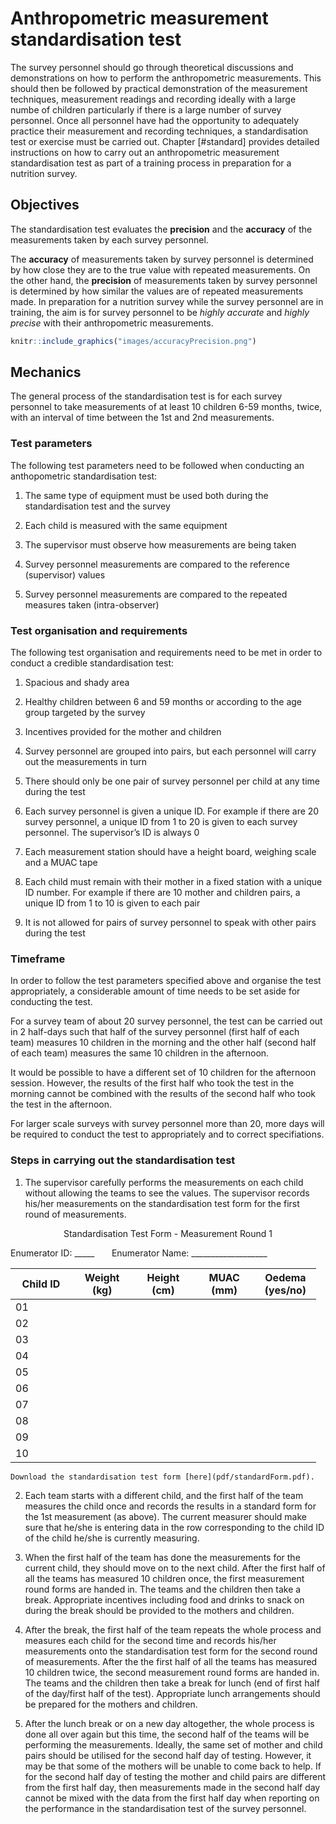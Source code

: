 # Anthropometric measurement standardisation test {#standard}

The survey personnel should go through theoretical discussions and demonstrations on how to perform the anthropometric measurements. This should then be followed by practical demonstration of the measurement techniques, measurement readings and recording ideally with a large numbe of children particularly if there is a large number of survey personnel. Once all personnel have had the opportunity to adequately practice their measurement and recording techniques, a standardisation test or exercise must be carried out. Chapter [#standard] provides detailed instructions on how to carry out an anthropometric measurement standardisation test as part of a training process in preparation for a nutrition survey.

## Objectives

The standardisation test evaluates the **precision** and the **accuracy** of the measurements taken by each survey personnel.

The **accuracy** of measurements taken by survey personnel is determined by how close they are to the true value with repeated measurements. On the other hand, the **precision** of measurements taken by survey personnel is determined by how similar the values are of repeated measurements made. In preparation for a nutrition survey while the survey personnel are in training, the aim is for survey personnel to be *highly accurate* and *highly precise* with their anthropometric measurements.

```r
knitr::include_graphics("images/accuracyPrecision.png")
```

## Mechanics

The general process of the standardisation test is for each survey personnel to take measurements of at least 10 children 6-59 months, twice, with an interval of time between the 1st and 2nd measurements.

### Test parameters

The following test parameters need to be followed when conducting an anthopometric standardisation test:

1. The same type of equipment must be used both during the standardisation test and the survey

2. Each child is measured with the same equipment

3. The supervisor must observe how measurements are being taken

4. Survey personnel measurements are compared to the reference (supervisor) values

5. Survey personnel measurements are compared to the repeated measures taken (intra-observer)


### Test organisation and requirements

The following test organisation and requirements need to be met in order to conduct a credible standardisation test:

1. Spacious and shady area

2. Healthy children between 6 and 59 months or according to the age group targeted by the survey

3. Incentives provided for the mother and children 

3. Survey personnel are grouped into pairs, but each personnel will carry out the measurements in turn

4. There should only be one pair of survey personnel per child at any time during the test

5. Each survey personnel is given a unique ID. For example if there are 20 survey personnel, a unique ID from 1 to 20 is given to each survey personnel. The supervisor’s ID is always 0

6. Each measurement station should have a height board, weighing scale and a MUAC tape

7. Each child must remain with their mother in a fixed station with a unique ID number. For example if there are 10 mother and children pairs, a unique ID from 1 to 10 is given to each pair

8. It is not allowed for pairs of survey personnel to speak with other pairs during the test


### Timeframe

In order to follow the test parameters specified above and organise the test appropriately, a considerable amount of time needs to be set aside for conducting the test.

For a survey team of about 20 survey personnel, the test can be carried out in 2 half-days such that half of the survey personnel (first half of each team) measures 10 children in the morning and the other half (second half of each team) measures the same 10 children in the afternoon.

It would be possible to have a different set of 10 children for the afternoon session. However, the results of the first half who took the test in the morning cannot be combined with the results of the second half who took the test in the afternoon.

For larger scale surveys with survey personnel more than 20, more days will be required to conduct the test to appropriately and to correct specifiations.


### Steps in carrying out the standardisation test

1. The supervisor carefully performs the measurements on each child without allowing the teams to see the values. The supervisor records his/her measurements on the standardisation test form for the first round of measurements.

<p style="text-align: center;">Standardisation Test Form - Measurement Round 1</p>
                  
 Enumerator ID: _____          &nbsp; &nbsp; &nbsp;     Enumerator Name: ___________________         

+--------------------+--------------------+--------------------+--------------------+--------------------+
| Child ID           | Weight (kg)        | Height (cm)        | MUAC (mm)          | Oedema (yes/no)    |
+====================+====================+====================+====================+====================+
| 01                 |                    |                    |                    |                    |
+--------------------+--------------------+--------------------+--------------------+--------------------+
| 02                 |                    |                    |                    |                    |
+--------------------+--------------------+--------------------+--------------------+--------------------+
| 03                 |                    |                    |                    |                    |
+--------------------+--------------------+--------------------+--------------------+--------------------+
| 04                 |                    |                    |                    |                    |
+--------------------+--------------------+--------------------+--------------------+--------------------+
| 05                 |                    |                    |                    |                    |
+--------------------+--------------------+--------------------+--------------------+--------------------+
| 06                 |                    |                    |                    |                    |
+--------------------+--------------------+--------------------+--------------------+--------------------+
| 07                 |                    |                    |                    |                    |
+--------------------+--------------------+--------------------+--------------------+--------------------+
| 08                 |                    |                    |                    |                    |
+--------------------+--------------------+--------------------+--------------------+--------------------+
| 09                 |                    |                    |                    |                    |
+--------------------+--------------------+--------------------+--------------------+--------------------+
| 10                 |                    |                    |                    |                    |
+--------------------+--------------------+--------------------+--------------------+--------------------+

```block2
Download the standardisation test form [here](pdf/standardForm.pdf).
```

2. Each team starts with a different child, and the first half of the team measures the child once and records the results in a standard form for the 1st measurement (as above). The current measurer should make sure that he/she is entering data in the row corresponding to the child ID of the child he/she is currently measuring.

3. When the first half of the team has done the measurements for the current child, they should move on to the next child. After the first half of all the teams has measured 10 children once, the first measurement round forms are handed in. The teams and the children then take a break. Appropriate incentives including food and drinks to snack on during the break should be provided to the mothers and children.

4. After the break, the first half of the team repeats the whole process and measures each child for the second time and records his/her measurements onto the standardisation test form for the second round of measurements. After the the first half of all the teams has measured 10 children twice, the second measurement round forms are handed in. The teams and the children then take a break for lunch (end of first half of the day/first half of the test). Appropriate lunch arrangements should be prepared for the mothers and children.

5. After the lunch break or on a new day altogether, the whole process is done all over again but this time, the second half of the teams will be performing the measurements. Ideally, the same set of mother and child pairs should be utilised for the second half day of testing. However, it may be that some of the mothers will be unable to come back to help. If for the second half day of testing the mother and child pairs are different from the first half day, then measurements made in the second half day cannot be mixed with the data from the first half day when reporting on the performance in the standardisation test of the survey personnel.







